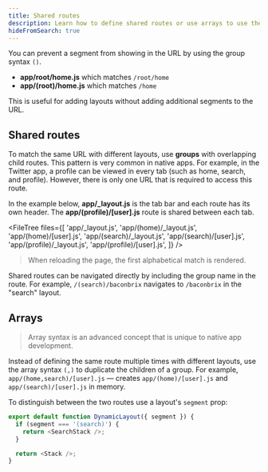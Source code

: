 ```yaml
---
title: Shared routes
description: Learn how to define shared routes or use arrays to use the same route multiple times with different layouts using Expo Router.
hideFromSearch: true
---
```



You can prevent a segment from showing in the URL by using the group syntax `()`.

- **app/root/home.js** which matches `/root/home`
- **app/(root)/home.js** which matches `/home`

This is useful for adding layouts without adding additional segments to the URL.

## Shared routes

To match the same URL with different layouts, use **groups** with overlapping child routes. This pattern is very common in native apps. For example, in the Twitter app, a profile can be viewed in every tab (such as home, search, and profile). However, there is only one URL that is required to access this route.

In the example below, **app/\_layout.js** is the tab bar and each route has its own header. The **app/(profile)/[user].js** route is shared between each tab.

<FileTree
  files={[
    'app/_layout.js',
    'app/(home)/_layout.js',
    'app/(home)/[user].js',
    'app/(search)/_layout.js',
    'app/(search)/[user].js',
    'app/(profile)/_layout.js',
    'app/(profile)/[user].js',
  ]}
/>

> When reloading the page, the first alphabetical match is rendered.

Shared routes can be navigated directly by including the group name in the route. For example, `/(search)/baconbrix` navigates to `/baconbrix` in the "search" layout.

## Arrays

> Array syntax is an advanced concept that is unique to native app development.

Instead of defining the same route multiple times with different layouts, use the array syntax `(,)` to duplicate the children of a group. For example, `app/(home,search)/[user].js` &mdash; creates `app/(home)/[user].js` and `app/(search)/[user].js` in memory.


To distinguish between the two routes use a layout's `segment` prop:

```js app/(home,search)/_layout.js
export default function DynamicLayout({ segment }) {
  if (segment === '(search)') {
    return <SearchStack />;
  }

  return <Stack />;
}
```
